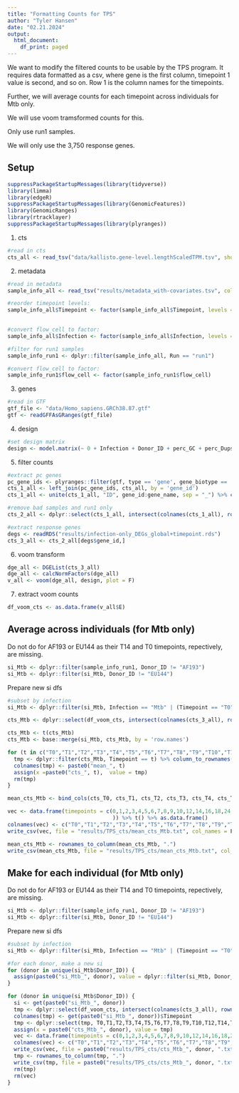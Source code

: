 ```yaml
---
title: "Formatting Counts for TPS"
author: "Tyler Hansen"
date: "02.21.2024"
output:
  html_document:
    df_print: paged
---
```


We want to modify the filtered counts to be usable by the TPS program. It requires data formatted as a csv, where gene is the first column, timepoint 1 value is second, and so on. Row 1 is the column names for the timepoints. 

Further, we will average counts for each timepoint across individuals for Mtb only. 

We will use voom tramsformed counts for this. 

Only use run1 samples. 

We will only use the 3,750 response genes. 

## Setup

```r
suppressPackageStartupMessages(library(tidyverse))
library(limma)
library(edgeR)
suppressPackageStartupMessages(library(GenomicFeatures))
library(GenomicRanges)
library(rtracklayer)
suppressPackageStartupMessages(library(plyranges))
```


1. cts
```r
#read in cts
cts_all <- read_tsv("data/kallisto.gene-level.lengthScaledTPM.tsv", show_col_types = F)
```

2. metadata
```r
#read in metadata
sample_info_all <- read_tsv("results/metadata_with-covariates.tsv", col_names = T, show_col_types = F) %>% column_to_rownames("filename")

#reorder timepoint levels:
sample_info_all$Timepoint <- factor(sample_info_all$Timepoint, levels = c("T0","T1","T2","T3","T4","T5","T6","T7","T8","T9",
                                                                       "T10","T12","T14","T16","T18","T24","T30","T36","T42","T48"))

#convert flow_cell to factor:
sample_info_all$Infection <- factor(sample_info_all$Infection, levels = c("NI","Mtb"))

#filter for run1 samples
sample_info_run1 <- dplyr::filter(sample_info_all, Run == "run1")

#convert flow_cell to factor:
sample_info_run1$flow_cell <- factor(sample_info_run1$flow_cell)
```

3. genes
```r
#read in GTF
gtf_file <- "data/Homo_sapiens.GRCh38.87.gtf"
gtf <- readGFFAsGRanges(gtf_file)
```

4. design
```r
#set design matrix
design <- model.matrix(~ 0 + Infection + Donor_ID + perc_GC + perc_Dups + perc_Aligned + flow_cell, data = sample_info_run1)
```

5. filter counts
```r
#extract pc genes
pc_gene_ids <- plyranges::filter(gtf, type == 'gene', gene_biotype == 'protein_coding') %>% as.data.frame() %>% dplyr::select(gene_id, gene_name)
cts_1_all <- left_join(pc_gene_ids, cts_all, by = 'gene_id')
cts_1_all <- unite(cts_1_all, "ID", gene_id:gene_name, sep = "_") %>% column_to_rownames(var = "ID")

#remove bad samples and run1 only
cts_2_all <- dplyr::select(cts_1_all, intersect(colnames(cts_1_all), row.names(sample_info_run1))) 

#extract response genes
degs <- readRDS("results/infection-only_DEGs_global+timepoint.rds")
cts_3_all <- cts_2_all[degs$gene_id,]
```

6. voom transform
```r
dge_all <- DGEList(cts_3_all)
dge_all <- calcNormFactors(dge_all)
v_all <- voom(dge_all, design, plot = F)
```

7. extract voom counts
```r
df_voom_cts <- as.data.frame(v_all$E)
```

## Average across individuals (for Mtb only)

Do not do for AF193 or EU144 as their T14 and T0 timepoints, repectively, are missing. 
```r
si_Mtb <- dplyr::filter(sample_info_run1, Donor_ID != "AF193")
si_Mtb <- dplyr::filter(si_Mtb, Donor_ID != "EU144")
```

Prepare new si dfs
```r
#subset by infection
si_Mtb <- dplyr::filter(si_Mtb, Infection == "Mtb" | (Timepoint == "T0" & Infection == "NI"))
```

```r
cts_Mtb <- dplyr::select(df_voom_cts, intersect(colnames(cts_3_all), rownames(si_Mtb)))
```

```r
cts_Mtb <- t(cts_Mtb) 
cts_Mtb <- base::merge(si_Mtb, cts_Mtb, by = 'row.names')
```

```r
for (t in c("T0","T1","T2","T3","T4","T5","T6","T7","T8","T9","T10","T12","T14","T16","T18","T24","T30","T36","T42","T48")) {
  tmp <- dplyr::filter(cts_Mtb, Timepoint == t) %>% column_to_rownames("Row.names") %>% select(19:last_col()) %>% t() %>% as.data.frame() %>% transmute(mean_cts = rowMeans(.))
  colnames(tmp) <- paste0("mean_", t)
  assign(x =paste0("cts_", t),  value = tmp)
  rm(tmp)
}
```

```r
mean_cts_Mtb <- bind_cols(cts_T0, cts_T1, cts_T2, cts_T3, cts_T4, cts_T5, cts_T6, cts_T7, cts_T8, cts_T9, cts_T10, cts_T12, cts_T14, cts_T16, cts_T18, cts_T24, cts_T30, cts_T36, cts_T42, cts_T48)
```

```r
vec <- data.frame(timepoints = c(0,1,2,3,4,5,6,7,8,9,10,12,14,16,18,24,30,36,42,48
                                 )) %>% t() %>% as.data.frame()
colnames(vec) <- c("T0","T1","T2","T3","T4","T5","T6","T7","T8","T9","T10","T12","T14","T16","T18","T24","T30","T36","T42","T48")
write_csv(vec, file = "results/TPS_cts/mean_cts_Mtb.txt", col_names = F)

mean_cts_Mtb <- rownames_to_column(mean_cts_Mtb, ".")
write_csv(mean_cts_Mtb, file = "results/TPS_cts/mean_cts_Mtb.txt", col_names = F, append = T)
```


## Make for each individual (for Mtb only)

Do not do for AF193 or EU144 as their T14 and T0 timepoints, repectively, are missing. 
```r
si_Mtb <- dplyr::filter(sample_info_run1, Donor_ID != "AF193")
si_Mtb <- dplyr::filter(si_Mtb, Donor_ID != "EU144")
```

Prepare new si dfs
```r
#subset by infection
si_Mtb <- dplyr::filter(si_Mtb, Infection == "Mtb" | (Timepoint == "T0" & Infection == "NI"))
```

```r
#for each donor, make a new si
for (donor in unique(si_Mtb$Donor_ID)) {
  assign(paste0("si_Mtb_", donor), value = dplyr::filter(si_Mtb, Donor_ID == donor))
}
```

```r
for (donor in unique(si_Mtb$Donor_ID)) {
  si <- get(paste0("si_Mtb_", donor))
  tmp <- dplyr::select(df_voom_cts, intersect(colnames(cts_3_all), rownames(si)))
  colnames(tmp) <- get(paste0("si_Mtb_", donor))$Timepoint
  tmp <- dplyr::select(tmp, T0,T1,T2,T3,T4,T5,T6,T7,T8,T9,T10,T12,T14,T16,T18,T24,T30,T36,T42,T48)
  assign(x = paste0("cts_Mtb_", donor), value = tmp)
  vec <- data.frame(timepoints = c(0,1,2,3,4,5,6,7,8,9,10,12,14,16,18,24,30,36,42,48)) %>% t() %>% as.data.frame()
  colnames(vec) <- c("T0","T1","T2","T3","T4","T5","T6","T7","T8","T9","T10","T12","T14","T16","T18","T24","T30","T36","T42","T48")
  write_csv(vec, file = paste0("results/TPS_cts/cts_Mtb_", donor, ".txt"), col_names = F)
  tmp <- rownames_to_column(tmp, ".")
  write_csv(tmp, file = paste0("results/TPS_cts/cts_Mtb_", donor, ".txt"), col_names = F, append = T)
  rm(tmp)
  rm(vec)
}
```
